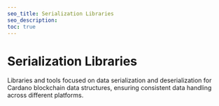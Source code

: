 ```yaml
---
seo_title: Serialization Libraries
seo_description:
toc: true
---
```



# Serialization Libraries

Libraries and tools focused on data serialization and deserialization for Cardano blockchain data structures, ensuring consistent data handling across different platforms.

